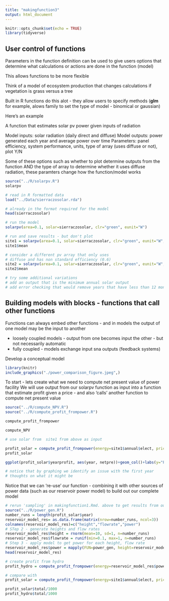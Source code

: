 ```yaml
---
title: "makingfunction3"
output: html_document
---
```


```r
knitr::opts_chunk$set(echo = TRUE)
library(tidyverse)
```
## User control of functions

Parameters in the function definition can be used to give users options that determine what calculations or actions are done in the function
(model)

This allows functions to be more flexible

Think of a model of ecosystem production that changes calculations if vegetation is grass versus a tree


Built in R functions do this alot - they allow users to specify methods (**glm** for example, alows family to set the type of model - binomical or gaussian) 

Here's an example

A function that estimates solar pv power given inputs of radiation

Model inputs: solar radiation (daily direct and diffuse)
Model outputs: power generated each year and average power over time
Parameters: panel efficiency, system performance, units, type of array (uses diffuse or not), plot Y/N

Some of these options such as whether to plot determine outputs from the function
AND the type of array to determine whether it uses diffuse radiation, 
these paramters change how the function/model works

```r
source("../R/solarpv.R")
solarpv

# read in R formatted data
load("../Data/sierraczosolar.rda")

# already in the format required for the model
head(sierraczosolar)

# run the model
solarpv(area=0.1, solar=sierraczosolar, clr="green", eunit="W")

# run and save results - but don't plot
site1 = solarpv(area=0.1, solar=sierraczosolar, clr="green", eunit="W", g=FALSE)
site1$mean

# consider a different pv array that only uses 
# diffuse and has non standard efficiency (0.6)
site2 = solarpv(area=0.1, solar=sierraczosolar, clr="green", eunit="W", g=FALSE, eff=0.6, etype="direct")
site2$mean

# try some additional variations
# add an output that is the minimum annual solar output
# add error checking that would remove years that have less than 12 months of data

```

## Building models with blocks - functions that call other functions


Functions can always embed other functions - and in models the output of one model may be the input to another

* loosely coupled models - output from one becomes input the other - but not necessarily automatic
* fully coupled - models exchange input sna outputs (feedback systems)

Develop a conceptual model

```r
library(knitr)
include_graphics("./power_comparison_figure.jpeg",) 
```


To start - lets create what we need to compute net present value of power facility
We will use output from our solarpv function as input into a function that
estimate profit given a price - and also 'calls' another function to compute 
net present value

```r

source("../R/compute_NPV.R")
source("../R/compute_profit_frompower.R")

compute_profit_frompower

compute_NPV

# use solar from  site1 from above as input

profit_solar = compute_profit_frompower(energy=site1$annual$elect, price=30, discount=0.04)
profit_solar

ggplot(profit_solar$yearprofit, aes(year, netpre))+geom_col()+labs(y="Profit in current $", x="year")

# notice that by graphing we identify an issue with the first year
# thoughts on what it might be
```

Notice that we can 're-use' our function - combining it with
other sources of power data
(such as our reservoir power model) to build out our complete model

```r

# rerun 'sampling' in makingfunction1.Rmd. above to get results from our reserovir model
source("../R/power_gen.R")
number_runs = length(profit_solar$year)
reservoir_model_res= as.data.frame(matrix(nrow=number_runs, ncol=3))
colnames(reservoir_model_res)=c("height","flowrate","power")
# STep 2 - generate heights and flow rates
reservoir_model_res$height = rnorm(mean=10, sd=1, n=number_runs)
reservoir_model_res$flowrate = runif(min=0.1, max=1, n=number_runs)
# Step 3 - apply model to get power for each height, flow rate
reservoir_model_res$power = mapply(FUN=power_gen, height=reservoir_model_res$height, flow=reservoir_model_res$flowrate)
head(reservoir_model_res)

# create profit from hydro
profit_hydro = compute_profit_frompower(energy=reservoir_model_res$power, price=30, discount=0.04)

# compare with
profit_solar = compute_profit_frompower(energy=site1$annual$elect, price=30, discount=0.04)

profit_solar$total/1000
profit_hydro$total/1000

```
